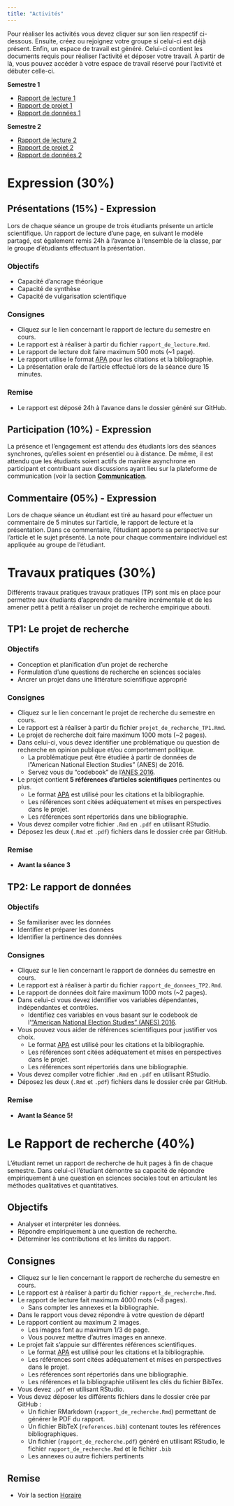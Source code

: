 ```yaml
---
title: "Activités"
---
```


Pour réaliser les activités vous devez cliquer sur son lien respectif ci-dessous. Ensuite, créez ou rejoignez votre groupe si celui-ci est déjà présent. Enfin, un espace de travail est généré. Celui-ci contient les documents requis pour réaliser l'activité et déposer votre travail. À partir de là, vous pouvez accéder à votre espace de travail réservé pour l'activité et débuter celle-ci.

**Semestre 1**

- [Rapport de lecture 1](https://classroom.github.com/g/-adrpVep)
- [Rapport de projet 1](https://classroom.github.com/g/loguXLuR)
- [Rapport de données 1](https://classroom.github.com/g/AAzabTq2)

**Semestre 2**

- [Rapport de lecture 2](https://classroom.github.com/g/pqJfnGTz)
- [Rapport de projet 2](https://classroom.github.com/g/d81WBT72)
- [Rapport de données 2](https://classroom.github.com/g/WnERz_-V)

# Expression (30%)

## Présentations (15%) - Expression
Lors de chaque séance un groupe de trois étudiants présente un article scientifique. Un rapport de lecture d'une page, en suivant le modèle partagé, est également remis 24h à l'avance à l'ensemble de la classe, par le groupe d'étudiants effectuant la présentation.

### Objectifs
- Capacité d'ancrage théorique
- Capacité de synthèse
- Capacité de vulgarisation scientifique

### Consignes
- Cliquez sur le lien concernant le rapport de lecture du semestre en cours.
- Le rapport est à réaliser à partir du fichier `rapport_de_lecture.Rmd`.
- Le rapport de lecture doit faire maximum 500 mots (~1 page).
- Le rapport utilise le format [APA](https://www.mendeley.com/guides/apa-citation-guide) pour les citations et la bibliographie.
- La présentation orale de l'article effectué lors de la séance dure 15 minutes.

### Remise
- Le rapport est déposé 24h à l'avance dans le dossier généré sur GitHub.

## Participation (10%) - Expression
La présence et l'engagement est attendu des étudiants lors des séances synchrones, qu'elles soient en présentiel ou à distance. De même, il est attendu que les étudiants soient actifs de manière asynchrone en participant et contribuant aux discussions ayant lieu sur la plateforme de communication (voir la section **[Communication](index.html#Communication)**.

## Commentaire (05%) - Expression
Lors de chaque séance un étudiant est tiré au hasard pour effectuer un commentaire de 5 minutes sur l'article, le rapport de lecture et la présentation. Dans ce commentaire, l'étudiant apporte sa perspective sur l'article et le sujet présenté. La note pour chaque commentaire individuel est appliquée au groupe de l'étudiant.


# Travaux pratiques (30%)
Différents travaux pratiques travaux pratiques (TP) sont mis en place pour permettre aux étudiants d'apprendre de manière incrémentale et de les amener petit à petit à réaliser un projet de recherche empirique abouti.

## TP1: Le projet de recherche

### Objectifs
- Conception et planification d'un projet de recherche
- Formulation d'une questions de recherche en sciences sociales
- Ancrer un projet dans une littérature scientifique approprié

### Consignes
- Cliquez sur le lien concernant le projet de recherche du semestre en cours.
- Le rapport est à réaliser à partir du fichier `projet_de_recherche_TP1.Rmd`.
- Le projet de recherche doit faire maximum 1000 mots (~2 pages).
- Dans celui-ci, vous devez identifier une problématique ou question de recherche en opinion publique et/ou comportement politique.
    - La problématique peut être étudiée à partir de données de l"American National Election Studies" (ANES) de 2016.
    - Servez vous du "codebook" de l'[ANES 2016](https://electionstudies.org/wp-content/uploads/2018/12/anes_timeseries_2016_userguidecodebook.pdf).
- Le projet contient **5 références d'articles scientifiques** pertinentes ou plus.
    - Le format [APA](https://www.mendeley.com/guides/apa-citation-guide) est utilisé pour les citations et la bibliographie.
    - Les références sont citées adéquatement et mises en perspectives dans le projet.
    - Les références sont répertoriés dans une bibliographie.
- Vous devez compiler votre fichier `.Rmd` en `.pdf` en utilisant RStudio.
- Déposez les deux (`.Rmd` et `.pdf`) fichiers dans le dossier crée par GitHub.

### Remise
- **Avant la séance 3**


## TP2: Le rapport de données

### Objectifs
- Se familiariser avec les données
- Identifier et préparer les données
- Identifier la pertinence des données

### Consignes
- Cliquez sur le lien concernant le rapport de données du semestre en cours.
- Le rapport est à réaliser à partir du fichier `rapport_de_donnees_TP2.Rmd`.
- Le rapport de données doit faire maximum 1000 mots (~2 pages).
- Dans celui-ci vous devez identifier vos variables dépendantes, indépendantes et contrôles.
    - Identifiez ces variables en vous basant sur le codebook de l'["American National Election Studies" (ANES) 2016](https://electionstudies.org/wp-content/uploads/2018/12/anes_timeseries_2016_userguidecodebook.pdf).
- Vous pouvez vous aider de références scientifiques pour justifier vos choix.
    - Le format [APA](https://www.mendeley.com/guides/apa-citation-guide) est utilisé pour les citations et la bibliographie.
    - Les références sont citées adéquatement et mises en perspectives dans le projet.
    - Les références sont répertoriés dans une bibliographie.
- Vous devez compiler votre fichier `.Rmd` en `.pdf` en utilisant RStudio.
- Déposez les deux (`.Rmd` et `.pdf`) fichiers dans le dossier crée par GitHub.

### Remise
- **Avant la Séance 5!**


# Le Rapport de recherche (40%)
L'étudiant remet un rapport de recherche de huit pages à fin de chaque semestre. Dans celui-ci l'étudiant démontre sa capacité de répondre empiriquement à une question en sciences sociales tout en articulant les méthodes qualitatives et quantitatives.

## Objectifs
- Analyser et interpréter les données.
- Répondre empiriquement à une question de recherche.
- Déterminer les contributions et les limites du rapport.

## Consignes
- Cliquez sur le lien concernant le rapport de recherche du semestre en cours.
- Le rapport est à réaliser à partir du fichier `rapport_de_recherche.Rmd`.
- Le rapport de lecture fait maximum 4000 mots (~8 pages).
    - Sans compter les annexes et la bibliographie.
- Dans le rapport vous devez répondre à votre question de départ!
- Le rapport contient au maximum 2 images.
    - Les images font au maximum 1/3 de page.
    - Vous pouvez mettre d'autres images en annexe.
- Le projet fait s'appuie sur différentes références scientifiques.
    - Le format [APA](https://www.mendeley.com/guides/apa-citation-guide) est utilisé pour les citations et la bibliographie.
    - Les références sont citées adéquatement et mises en perspectives dans le projet.
    - Les références sont répertoriés dans une bibliographie.
    - Les références et la bibliographie utilisent les clés du fichier BibTex.
- Vous devez  `.pdf` en utilisant RStudio.
- Vous devez déposer les différents fichiers dans le dossier crée par GitHub :
    - Un fichier RMarkdown (`rapport_de_recherche.Rmd`) permettant de générer le PDF du rapport.
    - Un fichier BibTeX (`references.bib`) contenant toutes les références bibliographiques.
    - Un fichier (`rapport_de_recherche.pdf`) généré en utilisant RStudio, le fichier `rapport_de_recherche.Rmd` et le fichier `.bib`
    - Les annexes ou autre fichiers pertinents

## Remise
- Voir la section [Horaire](schedule.html)

